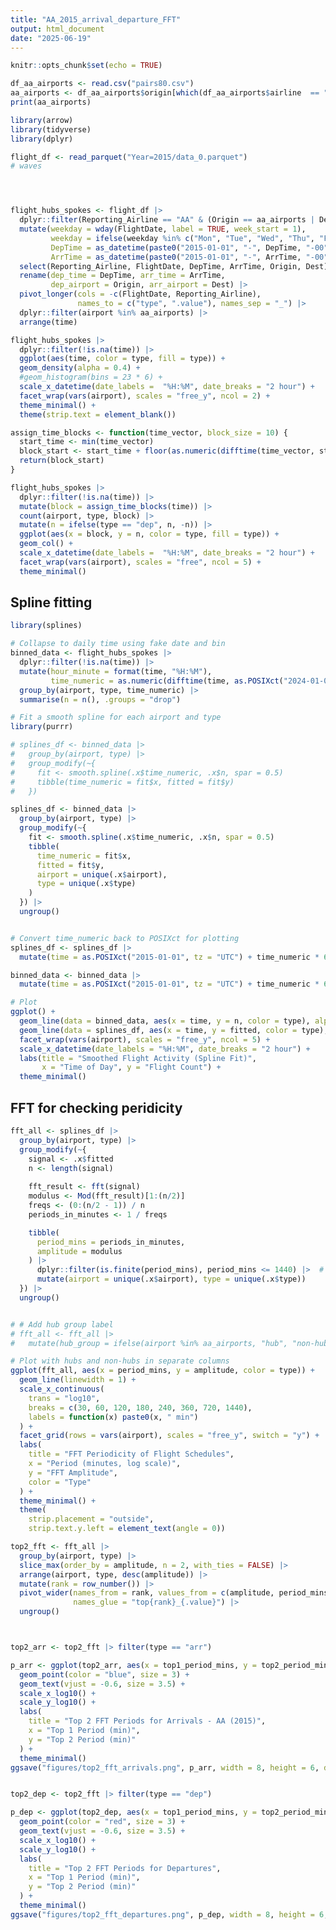 ```yaml
---
title: "AA_2015_arrival_departure_FFT"
output: html_document
date: "2025-06-19"
---
```


```r
knitr::opts_chunk$set(echo = TRUE)
```

```r
df_aa_airports <- read.csv("pairs80.csv")
aa_airports <- df_aa_airports$origin[which(df_aa_airports$airline  == "AA")]
print(aa_airports)

```


```r
library(arrow)
library(tidyverse)
library(dplyr)

flight_df <- read_parquet("Year=2015/data_0.parquet")
# waves




flight_hubs_spokes <- flight_df |>
  dplyr::filter(Reporting_Airline == "AA" & (Origin == aa_airports | Dest == aa_airports)) |>
  mutate(weekday = wday(FlightDate, label = TRUE, week_start = 1),
         weekday = ifelse(weekday %in% c("Mon", "Tue", "Wed", "Thu", "Fri"), "weekday", "weekend"),
         DepTime = as_datetime(paste0("2015-01-01", "-", DepTime, "-00")),
         ArrTime = as_datetime(paste0("2015-01-01", "-", ArrTime, "-00"))) |>
  select(Reporting_Airline, FlightDate, DepTime, ArrTime, Origin, Dest) |>
  rename(dep_time = DepTime, arr_time = ArrTime,
         dep_airport = Origin, arr_airport = Dest) |>
  pivot_longer(cols = -c(FlightDate, Reporting_Airline),
               names_to = c("type", ".value"), names_sep = "_") |>
  dplyr::filter(airport %in% aa_airports) |>
  arrange(time)

flight_hubs_spokes |>
  dplyr::filter(!is.na(time)) |>
  ggplot(aes(time, color = type, fill = type)) +
  geom_density(alpha = 0.4) +
  #geom_histogram(bins = 23 * 6) +
  scale_x_datetime(date_labels =  "%H:%M", date_breaks = "2 hour") +
  facet_wrap(vars(airport), scales = "free_y", ncol = 2) +
  theme_minimal() +
  theme(strip.text = element_blank())

assign_time_blocks <- function(time_vector, block_size = 10) {
  start_time <- min(time_vector)
  block_start <- start_time + floor(as.numeric(difftime(time_vector, start_time, units = "mins")) / block_size) * block_size * 60
  return(block_start)
}

flight_hubs_spokes |>
  dplyr::filter(!is.na(time)) |>
  mutate(block = assign_time_blocks(time)) |>
  count(airport, type, block) |>
  mutate(n = ifelse(type == "dep", n, -n)) |>
  ggplot(aes(x = block, y = n, color = type, fill = type)) +
  geom_col() +
  scale_x_datetime(date_labels =  "%H:%M", date_breaks = "2 hour") +
  facet_wrap(vars(airport), scales = "free", ncol = 5) +
  theme_minimal()
```

## Spline fitting


```r
library(splines)

# Collapse to daily time using fake date and bin
binned_data <- flight_hubs_spokes |>
  dplyr::filter(!is.na(time)) |>
  mutate(hour_minute = format(time, "%H:%M"),
         time_numeric = as.numeric(difftime(time, as.POSIXct("2024-01-01 00:00:00"), units = "mins"))) |>
  group_by(airport, type, time_numeric) |>
  summarise(n = n(), .groups = "drop")

# Fit a smooth spline for each airport and type
library(purrr)

# splines_df <- binned_data |>
#   group_by(airport, type) |>
#   group_modify(~{
#     fit <- smooth.spline(.x$time_numeric, .x$n, spar = 0.5)
#     tibble(time_numeric = fit$x, fitted = fit$y)
#   })

splines_df <- binned_data |>
  group_by(airport, type) |>
  group_modify(~{
    fit <- smooth.spline(.x$time_numeric, .x$n, spar = 0.5)
    tibble(
      time_numeric = fit$x,
      fitted = fit$y,
      airport = unique(.x$airport),
      type = unique(.x$type)
    )
  }) |>
  ungroup()


# Convert time_numeric back to POSIXct for plotting
splines_df <- splines_df |>
  mutate(time = as.POSIXct("2015-01-01", tz = "UTC") + time_numeric * 60)

binned_data <- binned_data |>
  mutate(time = as.POSIXct("2015-01-01", tz = "UTC") + time_numeric * 60)

# Plot
ggplot() +
  geom_line(data = binned_data, aes(x = time, y = n, color = type), alpha = 0.3) +
  geom_line(data = splines_df, aes(x = time, y = fitted, color = type), linewidth = 1.2) +
  facet_wrap(vars(airport), scales = "free_y", ncol = 5) +
  scale_x_datetime(date_labels = "%H:%M", date_breaks = "2 hour") +
  labs(title = "Smoothed Flight Activity (Spline Fit)",
       x = "Time of Day", y = "Flight Count") +
  theme_minimal()

```
## FFT for checking peridicity

```r

fft_all <- splines_df |>
  group_by(airport, type) |>
  group_modify(~{
    signal <- .x$fitted
    n <- length(signal)
    
    fft_result <- fft(signal)
    modulus <- Mod(fft_result)[1:(n/2)]
    freqs <- (0:(n/2 - 1)) / n
    periods_in_minutes <- 1 / freqs

    tibble(
      period_mins = periods_in_minutes,
      amplitude = modulus
    ) |>
      dplyr::filter(is.finite(period_mins), period_mins <= 1440) |>  # up to 24 hours
      mutate(airport = unique(.x$airport), type = unique(.x$type))
  }) |>
  ungroup()


# # Add hub group label
# fft_all <- fft_all |>
#   mutate(hub_group = ifelse(airport %in% aa_airports, "hub", "non-hub"))

# Plot with hubs and non-hubs in separate columns
ggplot(fft_all, aes(x = period_mins, y = amplitude, color = type)) +
  geom_line(linewidth = 1) +
  scale_x_continuous(
    trans = "log10",
    breaks = c(30, 60, 120, 180, 240, 360, 720, 1440),
    labels = function(x) paste0(x, " min")
  ) +
  facet_grid(rows = vars(airport), scales = "free_y", switch = "y") +
  labs(
    title = "FFT Periodicity of Flight Schedules",
    x = "Period (minutes, log scale)",
    y = "FFT Amplitude",
    color = "Type"
  ) +
  theme_minimal() +
  theme(
    strip.placement = "outside",
    strip.text.y.left = element_text(angle = 0))

```




```r
top2_fft <- fft_all |>
  group_by(airport, type) |>
  slice_max(order_by = amplitude, n = 2, with_ties = FALSE) |>
  arrange(airport, type, desc(amplitude)) |>
  mutate(rank = row_number()) |>
  pivot_wider(names_from = rank, values_from = c(amplitude, period_mins),
              names_glue = "top{rank}_{.value}") |>
  ungroup()



top2_arr <- top2_fft |> filter(type == "arr")

p_arr <- ggplot(top2_arr, aes(x = top1_period_mins, y = top2_period_mins, label = airport)) +
  geom_point(color = "blue", size = 3) +
  geom_text(vjust = -0.6, size = 3.5) +
  scale_x_log10() +
  scale_y_log10() +
  labs(
    title = "Top 2 FFT Periods for Arrivals - AA (2015)",
    x = "Top 1 Period (min)",
    y = "Top 2 Period (min)"
  ) +
  theme_minimal()
ggsave("figures/top2_fft_arrivals.png", p_arr, width = 8, height = 6, dpi = 300, bg = "white")


top2_dep <- top2_fft |> filter(type == "dep")

p_dep <- ggplot(top2_dep, aes(x = top1_period_mins, y = top2_period_mins, label = airport)) +
  geom_point(color = "red", size = 3) +
  geom_text(vjust = -0.6, size = 3.5) +
  scale_x_log10() +
  scale_y_log10() +
  labs(
    title = "Top 2 FFT Periods for Departures",
    x = "Top 1 Period (min)",
    y = "Top 2 Period (min)"
  ) +
  theme_minimal()
ggsave("figures/top2_fft_departures.png", p_dep, width = 8, height = 6, dpi = 300, bg = "white")
```